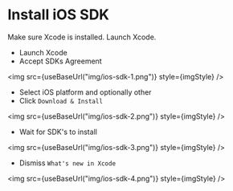 
# Install iOS SDK

Make sure Xcode is installed. Launch Xcode.

- Launch Xcode
- Accept SDKs Agreement

<img src={useBaseUrl("img/ios-sdk-1.png")} style={imgStyle} />

- Select iOS platform and optionally other
- Click `Download & Install`

<img src={useBaseUrl("img/ios-sdk-2.png")} style={imgStyle} />

- Wait for SDK's to install

<img src={useBaseUrl("img/ios-sdk-3.png")} style={imgStyle} />

- Dismiss `What's new in Xcode`

<img src={useBaseUrl("img/ios-sdk-4.png")} style={imgStyle} />
